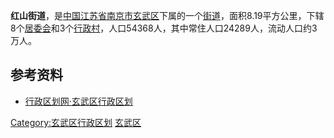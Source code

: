 '''红山街道'''，是[[中国|中国]][[江苏省|江苏省]][[南京市|南京市]][[玄武区|玄武区]]下属的一个[[街道办事处|街道]]，面积8.19平方公里，下辖8个[[居委会|居委会]]和3个[[行政村|行政村]]，人口54368人，其中常住人口24289人，流动人口约3万人。

==参考资料==
*[https://web.archive.org/web/20090603203647/http://www.xzqh.org/quhua/32js/0102xw.htm 行政区划网·玄武区行政区划]

{{Nanjing stub}}
{{南京市玄武区行政区划}}

[[Category:玄武区行政区划|Category:玄武区行政区划]]
[[Category:南京市街道|玄武区]]